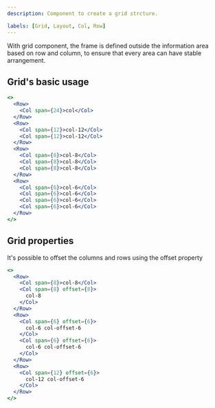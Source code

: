 ```yaml
---
description: Component to create a grid strcture.

labels: [Grid, Layout, Col, Row]
---
```



With grid component, the frame is defined outside the information area based on row and column, to ensure that every area can have stable arrangement.

## Grid's basic usage

```jsx
<>
  <Row>
    <Col span={24}>col</Col>
  </Row>
  <Row>
    <Col span={12}>col-12</Col>
    <Col span={12}>col-12</Col>
  </Row>
  <Row>
    <Col span={8}>col-8</Col>
    <Col span={8}>col-8</Col>
    <Col span={8}>col-8</Col>
  </Row>
  <Row>
    <Col span={6}>col-6</Col>
    <Col span={6}>col-6</Col>
    <Col span={6}>col-6</Col>
    <Col span={6}>col-6</Col>
  </Row>
</>
```

## Grid properties

It's possible to offset the columns and rows using the offset property

```jsx
<>
  <Row>
    <Col span={8}>col-8</Col>
    <Col span={8} offset={8}>
      col-8
    </Col>
  </Row>
  <Row>
    <Col span={6} offset={6}>
      col-6 col-offset-6
    </Col>
    <Col span={6} offset={6}>
      col-6 col-offset-6
    </Col>
  </Row>
  <Row>
    <Col span={12} offset={6}>
      col-12 col-offset-6
    </Col>
  </Row>
</>
```
